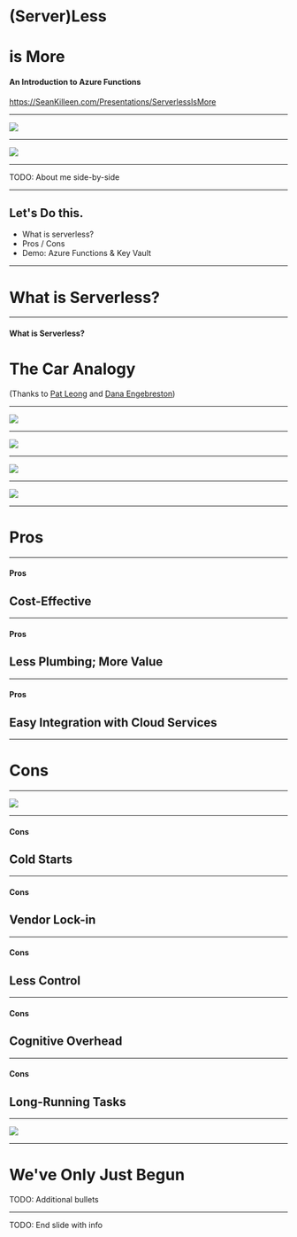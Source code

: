 
<Head>
  <title>(Server)Less is More</title>
  <meta name="twitter:card" content="summary_large_image" />
  <meta name="twitter:site" content="@sjkilleen" />
  <meta name="twitter:title" content="(Server)Less is More" />
  <meta name="twitter:description" content="An introduction to Azure Functions and Key Vault, by Sean Killeen" />
  <meta name="twitter:image" content="https://example.com/card.png" />
</Head>

# (Server)Less
# is More

#### An Introduction to Azure Functions

<https://SeanKilleen.com/Presentations/ServerlessIsMore>

---

<Image src='images/excella2.jpg' size='contain' />

---

<Image src='images/dotNetFoundation.png' size='contain' />

---

TODO: About me side-by-side

---

## Let's Do this.

* What is serverless?
* Pros / Cons 
* Demo: Azure Functions &amp; Key Vault

---

# What is Serverless?

---

#### What is Serverless?

# The Car Analogy

(Thanks to [Pat Leong](https://www.excella.com/insights/in-the-drivers-seat-with-serverless-functions) and [Dana Engebreston](https://twitter.com/bigdana))

---

<Image src='images/ownership-good.jpg' size='contain' />

---

<Image src='images/leasing-good.jpg' size='contain' />

---

<Image src='images/rental.jpg' size='contain' />

---

<Image src='images/car-sharing.jpg' size='contain' />

---

# Pros

---

#### Pros

## Cost-Effective

---

#### Pros

## Less Plumbing; More Value

---

#### Pros

## Easy Integration with Cloud Services

---

# Cons

---

<Image src='images/there-is-no-cloud.jpg' size='contain' />

---

#### Cons

## Cold Starts

---

#### Cons

## Vendor Lock-in

---

#### Cons

## Less Control

---

#### Cons

## Cognitive Overhead

---

#### Cons

## Long-Running Tasks

---

<Image src='images/ship-launch-fail.gif'/>

---

# We've Only Just Begun

TODO: Additional bullets

---

TODO: End slide with info